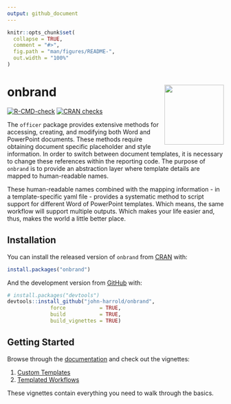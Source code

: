 ```yaml
---
output: github_document
---
```


<!-- README.md is generated from README.Rmd. Please edit that file -->

```r
knitr::opts_chunk$set(
  collapse = TRUE,
  comment = "#>",
  fig.path = "man/figures/README-",
  out.width = "100%"
)
```

# onbrand <img src="man/figures/onbrand_logo.png" align="right" height="138.5" />

<!-- badges: start -->
[![R-CMD-check](https://github.com/john-harrold/onbrand/workflows/R-CMD-check/badge.svg)](https://github.com/john-harrold/onbrand/actions)
[![CRAN checks](https://cranchecks.info/badges/summary/onbrand)](https://cran.r-project.org/web/checks/check_results_onbrand.html)
<!-- badges: end -->

The ``officer`` package provides extensive methods for accessing, creating, and modifying both Word and PowerPoint documents. These methods require obtaining document specific placeholder and style information. In order to switch between document templates, it is necessary to change these references within the reporting code.  The purpose of ``onbrand`` is to provide an abstraction layer where template details are mapped to human-readable names. 

These human-readable names combined with the mapping information - in a template-specific yaml file - provides a systematic method to script support for different Word of PowerPoint templates.  Which means, the same workflow will support multiple outputs.  Which makes your life easier and, thus, makes the world a little better place.

## Installation

You can install the released version of ``onbrand`` from [CRAN](https://CRAN.R-project.org) with:

``` r
install.packages("onbrand")
```

And the development version from [GitHub](https://github.com/) with:

``` r
# install.packages("devtools")
devtools::install_github("john-harrold/onbrand",
              force           = TRUE,
              build           = TRUE, 
              build_vignettes = TRUE)
```
## Getting Started  

Browse through the [documentation](https://john-harrold.github.io/onbrand/) and check out the vignettes: 

1. [Custom Templates](https://john-harrold.github.io/onbrand/articles/Custom_Office_Templates.html)
2. [Templated Workflows](https://john-harrold.github.io/onbrand/articles/Creating_Templated_Office_Workflows.html)

These vignettes contain everything you need to walk through the basics. 
